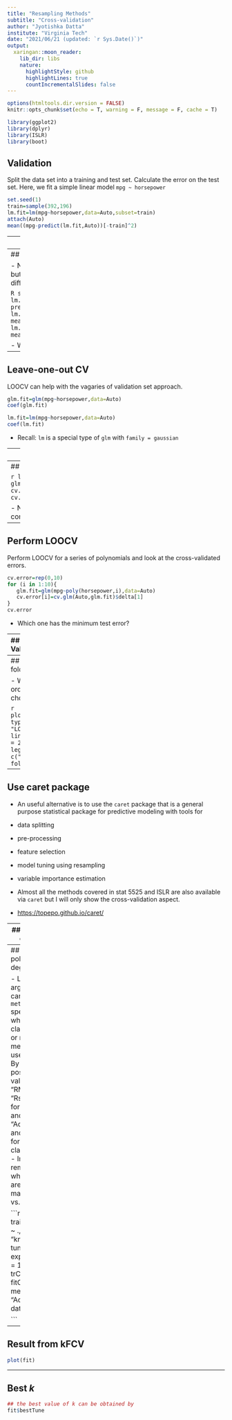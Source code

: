 ```yaml
---
title: "Resampling Methods"
subtitle: "Cross-validation"
author: "Jyotishka Datta"
institute: "Virginia Tech"
date: "2021/06/21 (updated: `r Sys.Date()`)"
output:
  xaringan::moon_reader:
    lib_dir: libs
    nature:
      highlightStyle: github
      highlightLines: true
      countIncrementalSlides: false
---
```


```r
options(htmltools.dir.version = FALSE)
knitr::opts_chunk$set(echo = T, warning = F, message = F, cache = T)

```

```r
library(ggplot2)
library(dplyr)
library(ISLR)
library(boot)
```

## Validation 

Split the data set into a training and test set. 
Calculate the error on the test set. 
Here, we fit a simple linear model `mpg ~ horsepower`

```r
set.seed(1)
train=sample(392,196)
lm.fit=lm(mpg~horsepower,data=Auto,subset=train)
attach(Auto)
mean((mpg-predict(lm.fit,Auto))[-train]^2)
```

---
## Try other orders

Let's fit polynomials of orders 2 and 3. 
As before, report the error on the test set. 

```r
lm.fit2=lm(mpg~poly(horsepower,2),data=Auto,subset=train)
mean((mpg-predict(lm.fit2,Auto))[-train]^2)

lm.fit3=lm(mpg~poly(horsepower,3),data=Auto,subset=train)
mean((mpg-predict(lm.fit3,Auto))[-train]^2)
```

- Note which one has minimum test error now.

---
## Now we try a different seed 

- Now let's look at the test error for the same three models, but now the random seed is different - so the splits are also different. 


```R
set.seed(2)
train=sample(392,196)
lm.fit=lm(mpg~horsepower,subset=train)
mean((mpg-predict(lm.fit,Auto))[-train]^2)
lm.fit2=lm(mpg~poly(horsepower,2),data=Auto,subset=train)
mean((mpg-predict(lm.fit2,Auto))[-train]^2)
lm.fit3=lm(mpg~poly(horsepower,3),data=Auto,subset=train)
mean((mpg-predict(lm.fit3,Auto))[-train]^2)
```

-  Which one has minimum test error now?

---
## Leave-one-out CV 

LOOCV can help with the vagaries of validation set approach. 

```r
glm.fit=glm(mpg~horsepower,data=Auto)
coef(glm.fit)

lm.fit=lm(mpg~horsepower,data=Auto)
coef(lm.fit)
```

-  Recall: `lm` is a special type of `glm` with `family = gaussian` 

---
## Leave-one-out CV 


We will use the `cv.glm` function inside library `boot` (more on `boot` or bootstrap elsewhere)

Returns 4 objects: `call`, `K`, `delta` and `seed`. Look at `delta` from `help`. 

delta: 

A vector of length two. The first component is the raw cross-validation estimate of prediction error. The second component is the adjusted cross-validation estimate. The adjustment is designed to compensate for the bias introduced by not using leave-one-out cross-validation.

---
## Leave-one-out CV 

```r
library(boot)
glm.fit=glm(mpg~horsepower,data=Auto)
cv.err=cv.glm(Auto,glm.fit)
cv.err$delta
```

-  Note: we can consider the first component of `delta` for this tutorial.  


---
## Perform LOOCV

Perform LOOCV for a series of polynomials and look at the cross-validated errors. 


```r
cv.error=rep(0,10)
for (i in 1:10){
   glm.fit=glm(mpg~poly(horsepower,i),data=Auto)
   cv.error[i]=cv.glm(Auto,glm.fit)$delta[1]
}
cv.error
```

- Which one has the minimum test error? 


---
## K-Fold Cross-Validation

- The other option is trying $K = 10$.

```r
set.seed(17)
cv.error.10=rep(0,10)
for (i in 1:10){
   glm.fit=glm(mpg~poly(horsepower,i),data=Auto)
   cv.error.10[i]=cv.glm(Auto,glm.fit,K=10)$delta[1]
}
cv.error.10
```


---
## Plot LOOCV vs K-fold

- Which polynomial order would you choose?? 

```r
plot(c(1:10),cv.error, type = "l", ylabel = "LOOCV vs. K-fold")
lines(cv.error.10, lty = 2)
legend("topright", c("loocv", "k-fold"),lty = c(1,2))
```


---
## Use caret package 

- An useful alternative is to use the `caret` package that is a general purpose statistical package for predictive modeling with tools for 

-  data splitting
-  pre-processing
-  feature selection
-  model tuning using resampling
-  variable importance estimation

- Almost all the methods covered in stat 5525 and ISLR are also available via `caret` but I will only show the cross-validation aspect. 

- [https://topepo.github.io/caret/](https://topepo.github.io/caret/)


---
## A minimal example 

- We want to tune using a 10-fold CV. 
- The `trainControl` function helps us do that. 


```r
library(caret)
fitControl <- trainControl(method = "cv",number = 10)
```

- We will try a classification example now: knn with $k$ as the tuning parameter for the iris data-set.  


---
## Tune the polynomial degree 

- Look at the arguments carefully. 
- `method` specifies which classification or regression method to use. 
- `metric`: By default, possible values are "RMSE" and "Rsquared" for regression and "Accuracy" and "Kappa" for classification. 
- Important to remember which ones are maximized vs. minimized. 

```r
fit <- train(Species ~ .,
             method     = "knn",
             tuneGrid   = expand.grid(k = 1:10),
             trControl  = fitControl,
             metric     = "Accuracy",
             data       = iris)

```

---
## Result from kFCV

```r
plot(fit)
```

---
## Best $k$ 

```r
## the best value of k can be obtained by
fit$bestTune
```

